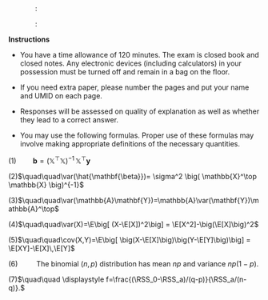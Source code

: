 
\vspace{4mm}

$\quad\quad\quad$ \textbf{Name}:

\vspace{6mm}

$\quad\quad\quad$ \textbf{UMID}: 

\vspace{8mm}


**Instructions** 

* You have a time allowance of 120 minutes.  The exam is closed book and closed notes. Any electronic devices (including calculators) in your possession must be turned off and remain in a bag on the floor. 

* If you need extra paper, please number the pages and put your name and UMID on each page.
  
* Responses will be assessed on quality of explanation as well as whether they lead to a correct answer.

* You may use the following formulas. Proper use of these formulas may involve making appropriate definitions of the necessary quantities.



(1)$\quad\quad\mathbf{b}=\big(\mathbb{X}^\top \mathbb{X} \big)^{-1}\, \mathbb{X}^\top\mathbf{y}$

(2)$\quad\quad\var(\hat{\mathbf{\beta}})= \sigma^2 \big( \mathbb{X}^\top \mathbb{X} \big)^{-1}$

(3)$\quad\quad\var(\mathbb{A}\mathbf{Y})=\mathbb{A}\var(\mathbf{Y})\mathbb{A}^\top$

(4)$\quad\quad\var(X)=\E\big[ (X-\E[X])^2\big] = \E[X^2]-\big(\E[X]\big)^2$

(5)$\quad\quad\cov(X,Y)=\E\big[ \big(X-\E[X]\big)\big(Y-\E[Y]\big)\big] = \E[XY]-\E[X]\,\E[Y]$

(6)$\quad\quad$
The binomial ($n,p$) distribution has mean $np$ and variance $np(1-p)$.

(7)$\quad\quad \displaystyle f=\frac{(\RSS_0-\RSS_a)/(q-p)}{\RSS_a/(n-q)}.$
\vspace{1cm}

\begin{center}
\renewcommand{\arraystretch}{2}
\begin{tabular}{||c|c|c||}
\hline
\hline
{Problem} & {Points} & {Your Score}\\
\hline
\hline
1 & 8 & \\
\hline
2 & 4 & \\
\hline
3 & 6 & \\
\hline
4 & 10 & \\
\hline
5 & 8 & \\
\hline
6 & 8 & \\
\hline
Total & 44 &  \\
\hline
\hline
\end{tabular}
\\
\renewcommand{\arraystretch}{1}

\end{center}

